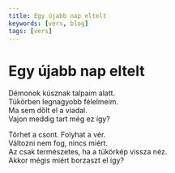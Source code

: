 ```yaml
---
title: Egy újabb nap eltelt
keywords: [vers, blog]
tags: [vers]
---
```


# Egy újabb nap eltelt

Démonok kúsznak talpaim alatt.  
Tükörben legnagyobb félelmeim.  
Ma sem dőlt el a viadal.  
Vajon meddig tart még ez így?

Törhet a csont. Folyhat a vér.  
Változni nem fog, nincs miért.  
Az csak természetes, ha a tükörkép vissza néz.  
Akkor mégis miért borzaszt el így?
